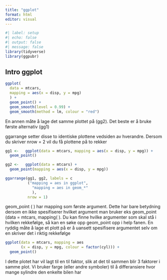 ```yaml
---
title: "ggplot"
format: html
editor: visual
---
```


```r
#| label: setup
#| echo: false
#| output: false
#| message: false
library(tidyverse)
library(ggpubr)
```

## Intro ggplot

```r
ggplot(
  data = mtcars, 
  mapping = aes(x = disp, y = mpg)
  ) + 
  geom_point() + 
  geom_smooth(level = 0.99) + 
  geom_smooth(method = lm, colour = "red")
```

En annen måte å lage det samme plottet på (gg2).
Det beste er å bruke første alternativ (gg1)

ggarrange setter disse to identiske plottene vedsiden av hverandre.
Dersom du skriver nrow = 2 vil du få plottene på to rekker

```r
gg1 <-   ggplot(data = mtcars, mapping = aes(x = disp, y = mpg)) +
  geom_point()

gg2 <-   ggplot(data = mtcars) + 
  geom_point(mapping = aes(x = disp, y = mpg))

ggarrange(gg1, gg2, labels = c
          ("mapping = aes in ggplot", 
            "mapping = aes in geom_*"
            ),
          nrow = 1)
```

geom_point ( ) har mapping som første argument.
Dette har bare betydning dersom en ikke spesifiserer hvilket argument man bruker eks geom_point (data = mtcars, mapping( ).
Du kan finne hvilke argumenter som skal stå i hvilken rekkefølge, så kan en søke opp geom_point opp i help fanen.
En ryddig måte å lage et plott på er å uansett spesifisere argumentet selv om en skriver det i riktig rekkefølge

```r
ggplot(data = mtcars, mapping = aes
       (x = disp, y = mpg, colour = factor(cyl))) + 
  geom_point()
```

I dette plotet har vil lagt til en til faktor, slik at det til sammen blir 3 faktorer i samme plot.
Vi bruker farge (eller andre symboler) til å differansiere hvor mange sylindre den enkelte bilen har
